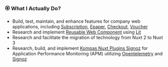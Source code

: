 ### 🏵 What I Actually Do?

- Build, test, maintain, and enhance features for company web applications, including
  [Subscription](https://www.kompas.id/berlangganan/),
  [Epaper](https://epaper.kompas.id/),
  [Checkout](https://checkoutv2.kompas.id/kdp?productId=9861892&referrer=https%3A%2F%2Fwww.kompas.id%2Fberlangganan%2Fberlangganan&source=subs),
  [Voucher](https://voucher.kompas.id/)
- Research and implement [Reusable Web Component](https://www.npmjs.com/package/@kompasid/lit-web-components) using [Lit](https://lit.dev/)
- Research and facilitate the migration of technology from Nuxt 2 to Nuxt 3
- Research, build, and implement [Kompas Nuxt Plugins Signoz](https://www.npmjs.com/package/@kompasid/nuxt-plugins-signoz) for Application Performance Monitoring (APM) utilizing [Opentelemetry](https://opentelemetry.io/) and [Signoz](https://signoz.io/)

